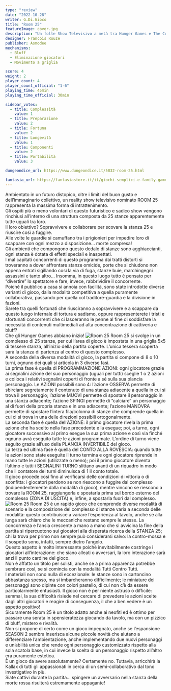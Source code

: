 ```yaml
---
type: "review"
date: "2022-10-28"
writer: G.Di.Gioco
title: "Room 25"
featureImage: cover.jpg
description: "Un folle Show Televisivo a metà tra Hunger Games e The Cube"
designer: Francois Rouze
publisher: Asmodee
mechanisms:
  - Bluff
  - Eliminazione giocatori
  - Movimento a griglia

score: 4
weight: 2
player_count: 4
player_count_official: "1-6"
playing_time: 45min
playing_time_official: 30min

sidebar_votes:
  - title: Complessità
    value: 1
  - title: Preparazione
    value: 2
  - title: Fortuna
    value: 2
  - title: Longevità
    value: 1
  - title: Componenti
    value: 2
  - title: Portabilità
    value: 3

dungeondice_url: https://www.dungeondice.it/5832-room-25.html

fantasia_url: https://fantasiastore.it/it/giochi-semplici-e-family-games/5248-room-25.html
---
```


<Setting>
  Ambientato in un futuro distopico, oltre i limiti del buon gusto e
  dell’immaginario collettivo, un reality show televisivo nominato ROOM 25
  rappresenta la massima forma di intrattenimento.
  <br />
  Gli ospiti più o meno volontari di questo futuristico e sadico show vengono
  rinchiusi all’interno di una struttura composta da 25 stanze apparentemente
  tutte uguali tra loro.
  <br />
  Il loro obiettivo? Sopravvivere e collaborare per scovare la stanza 25 e
  riuscire così a fuggire.
  <br />
  Alle volte le guardie si camuffano tra i prigionieri per impedire loro di
  scappare con ogni mezzo a disposizione… morte compresa!
  <br />
  Gli ambienti che compongono questo dedalo di stanze sono agghiaccianti, ogni
  stanza è dotata di effetti speciali e inaspettati.
  <br />
  I mal capitati concorrenti di questo programma dai tratti distorti si
  troveranno a dover affrontare stanze omicide, porte che si chiudono non appena
  entrati sigillando così la via di fuga, stanze buie, marchingegni assassini e
  tanto altro… Insomma, in questo luogo tutto è pensato per “divertire” lo
  spettatore e fare, invece, rabbrividire il concorrente.
  <br />
  Poiché il pubblico a casa si annoia con facilità, sono state introdotte
  diverse varianti di gioco, dalla modalità competitiva a quella puramente
  collaborativa, passando per quella col traditore-guardia e la divisione in
  fazioni.
  <br />
  Sarete tra quelli fortunati che riusciranno a sopravvivere e a scappare da
  questo luogo infernale di tortura e sadismo, oppure rappresenterete i tristi e
  sfortunati concorrenti che ci lasceranno le penne al fine di soddisfare la
  necessità di contenuti multimediali ad alta concentrazione di cattiveria e
  bluff?
  <br />
  Che gli Hunger Games abbiano inizio!
</Setting>

<img src="./game1.jpg" alt="Room 25" />

<Rules>
  Room 25 si svolge in un complesso di 25 stanze, per cui l’area di gioco è
  impostata in una griglia 5x5 di tessere stanza, all’inizio della partita
  coperte. L’unica tessera scoperta sarà la stanza di partenza al centro di
  questo complesso.
  <br />
  A seconda della diversa modalità di gioco, la partita si compone di 8 o 10
  turni, ognuno dei quali si articola in 3 diverse fasi.
  <br />
  La prima fase è quella di PROGRAMMAZIONE AZIONI: ogni giocatore grazie ai
  segnalini azione del suo personaggio (uguali per tutti) sceglie 1 o 2 azioni e
  colloca i relativi segnalini coperti di fronte a sé sulla sua plancia
  personaggio. Le AZIONI possibili sono 4: l’azione OSSERVA permette di
  sbirciare segretamente il contenuto di una stanza adiacente a quella in cui si
  trova il personaggio; l’azione MUOVI permette di spostare il personaggio in
  una stanza adiacente; l’azione SPINGI permette di “calciare” un personaggio al
  di fuori della propria stanza e in una adiacente; l’azione MANOVRA permette di
  spostare l’intera fila/colonna di stanze che comprende quella in cui ci si
  trova in una delle direzioni possibili ortogonalmente. <br />
  La seconda fase è quella dell’AZIONE: il primo giocatore rivela la prima azione
  che ha scelto nella fase precedente e la esegue; poi, a turno, ogni giocatore successivo
  al primo esegue la sua prima azione e così via finché ognuno avrà eseguito tutte
  le azioni programmate. L’ordine di turno viene seguito grazie all’uso della PLANCIA
  INVERTIBILE del gioco.
  <br />
  La terza ed ultima fase è quella del CONTO ALLA ROVESCIA: quando tutte le azioni
  sono state eseguite il turno termina e ogni giocatore riprende in mano tutte le
  azioni (utilizzate o meno); poi il primo giocatore diventa l’ultimo e tutti i SEGNALINI
  TURNO slittano avanti di un riquadro in modo che il contatore dei turni diminuisca
  di 1 il conto totale.
  <br />
  Il gioco procede così fino al verificarsi delle condizioni di vittoria o di sconfitta:
  i giocatori perdono se non riescono a fuggire dal complesso (indipendentemente
  dalla modalità di gioco), mentre vincono se riescono a trovare la ROOM 25, raggiungerla
  e spostarla prima sul bordo esterno del complesso (ZONA DI USCITA) e, infine, a
  spostarla fuori dal complesso.
</Rules>

<img src="./game2.jpg" alt="Room 25" />

<Feedback>
  Room 25 è un rapido gioco che comprende diverse modalità di scenario e la
  composizione del complesso di stanze varia a seconda delle modalità: questo
  contribuisce a variare l’esperienza al tavolo, anche se alla lunga sarà chiaro
  che le meccaniche restano sempre le stesse. La concorrenza e l’ansia crescente
  a mano a mano che si avvicina la fine della partita si ripercuotono sui
  giocatori alla disperata ricerca della STANZA 25; chi la trova per primo non
  sempre può considerarsi salvo: la contro-mossa e il sospetto sono, infatti,
  sempre dietro l’angolo.
  <br />
  Questo aspetto è molto interessante poiché inevitabilmente costringe i
  giocatori all’interazione: che siano alleati o avversari, la loro interazione
  sarà anzi il punto cardine del gioco.
  <br />
  Non è affatto un titolo per solisti, anche se a prima apparenza potrebbe
  sembrare così, se si comincia con la modalità Tutti Contro Tutti.
  <br />
  I materiali non sono nulla di eccezionale: le stanze sono in cartoncino
  abbastanza spesso, ma si imbarcheranno difficilmente; le miniature dei
  personaggi sono dipinte con colori pastello, di cui non c’è da essere
  particolarmente entusiasti. Il gioco non è per niente astruso o difficile:
  semmai, la sua difficoltà risiede nel cercare di prevedere le azioni scelte
  dagli altri giocatori e reagire di conseguenza, il che a ben vedere è un
  aspetto positivo!
  <br />
  Sicuramente Room 25 è un titolo adatto anche ai neofiti ed è ottimo per
  passare una serata in spensieratezza giocando da tavolo, ma con un pizzico di
  bluff, mistero e rivalità.
  <br />
  Non si propone di certo come un gioco impegnato, anche se l’espansione SEASON
  2 sembra inserisca alcune piccole novità che aiutano a differenziare
  l’ambientazione, anche implementando due nuovi personaggi e un’abilità unica
  che rende ogni personaggio customizzato rispetto alla sola scatola base, in
  cui invece la scelta di un personaggio rispetto all’altro era puramente
  estetica.
  <br />
  È un gioco da avere assolutamente? Certamente no. Tuttavia, arricchirà la
  Kallax di tutti gli appassionati in cerca di un semi-collaborativo dal tono
  investigativo in più.
  <br />
  Siate cattivi durante la partita… spingere un avversario nella stanza della
  morte rossa risulterà estremamente appagante!
</Feedback>
